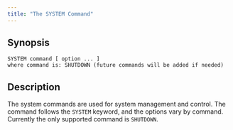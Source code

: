 ---
title: "The SYSTEM Command"
---

## Synopsis

```
SYSTEM command [ option ... ]
where command is: SHUTDOWN (future commands will be added if needed)
```

## Description

The system commands are used for system management and control. The command follows the `SYSTEM` keyword, and the options vary by command. Currently the only supported command is `SHUTDOWN`.